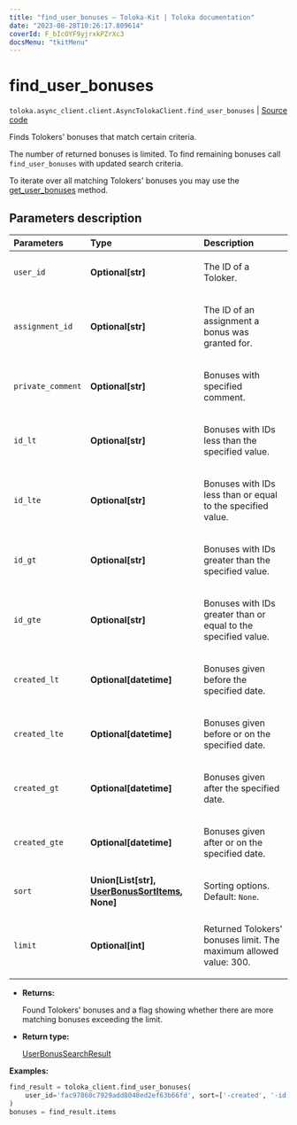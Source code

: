 ```yaml
---
title: "find_user_bonuses — Toloka-Kit | Toloka documentation"
date: "2023-08-28T10:26:17.809614"
coverId: F_bIcOYF9yjrxkPZrXc3
docsMenu: "tkitMenu"
---
```


# find_user_bonuses

`toloka.async_client.client.AsyncTolokaClient.find_user_bonuses` | [Source code](https://github.com/Toloka/toloka-kit/blob/v1.2.1/src/client/__init__.py#L0)

Finds Tolokers' bonuses that match certain criteria.

The number of returned bonuses is limited. To find remaining bonuses call `find_user_bonuses` with updated search criteria.

To iterate over all matching Tolokers' bonuses you may use the [get_user_bonuses](/docs/toloka-kit/reference/toloka.client.TolokaClient.get_user_bonuses) method.

## Parameters description

| Parameters | Type | Description |
| :----------| :----| :-----------|
`user_id`|**Optional\[str\]**|<p>The ID of a Toloker.</p>
`assignment_id`|**Optional\[str\]**|<p>The ID of an assignment a bonus was granted for.</p>
`private_comment`|**Optional\[str\]**|<p>Bonuses with specified comment.</p>
`id_lt`|**Optional\[str\]**|<p>Bonuses with IDs less than the specified value.</p>
`id_lte`|**Optional\[str\]**|<p>Bonuses with IDs less than or equal to the specified value.</p>
`id_gt`|**Optional\[str\]**|<p>Bonuses with IDs greater than the specified value.</p>
`id_gte`|**Optional\[str\]**|<p>Bonuses with IDs greater than or equal to the specified value.</p>
`created_lt`|**Optional\[datetime\]**|<p>Bonuses given before the specified date.</p>
`created_lte`|**Optional\[datetime\]**|<p>Bonuses given before or on the specified date.</p>
`created_gt`|**Optional\[datetime\]**|<p>Bonuses given after the specified date.</p>
`created_gte`|**Optional\[datetime\]**|<p>Bonuses given after or on the specified date.</p>
`sort`|**Union\[List\[str\], [UserBonusSortItems](/docs/toloka-kit/reference/toloka.client.search_requests.UserBonusSortItems), None\]**|<p>Sorting options. Default: `None`.</p>
`limit`|**Optional\[int\]**|<p>Returned Tolokers' bonuses limit. The maximum allowed value: 300.</p>

* **Returns:**

  Found Tolokers' bonuses and a flag showing whether there are more matching bonuses exceeding the limit.

* **Return type:**

  [UserBonusSearchResult](/docs/toloka-kit/reference/toloka.client.search_results.UserBonusSearchResult)

**Examples:**

```python
find_result = toloka_client.find_user_bonuses(
    user_id='fac97860c7929add8048ed2ef63b66fd', sort=['-created', '-id'], limit=3
)
bonuses = find_result.items
```